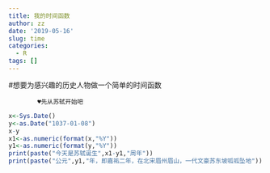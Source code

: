 ```yaml
---
title: 我的时间函数
author: zz
date: '2019-05-16'
slug: time
categories:
  - R
tags: []
---
```

#想要为感兴趣的历史人物做一个简单的时间函数

            ♥先从苏轼开始吧
```r
x<-Sys.Date()
y<-as.Date("1037-01-08")
x-y
x1<-as.numeric(format(x,"%Y"))
y1<-as.numeric(format(y,"%Y"))
print(paste("今天是苏轼诞生",x1-y1,"周年"))
print(paste("公元",y1,"年，即嘉祐二年，在北宋眉州眉山，一代文豪苏东坡呱呱坠地"))
```

